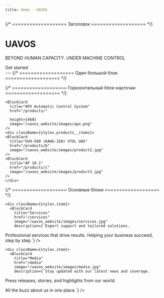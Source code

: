 ---
title: Home - UAVOS
---



{/* =================== Заголовок =================== */}
<Bleed>
  <div className="flex flex-col items-center mt-20 text-center">
    <h1 className={styles.title}>UAVOS</h1>
    <p className={styles.subtitle}>BEYOND HUMAN CAPACITY. UNDER MACHINE CONTROL</p>
    <Link
      href="https://docs.uavos.com/"
      className={styles.btn}
    >
      Get started
    </Link>
  </div>
  ---
</Bleed>
{/* =================== Один большой блок =================== */}
<Bleed full>
  <div className={styles.grid}>
    <BlockCard
      height={472}
      href="/products"
      image="/uavos_website/images/DcTGJHKV4AAuWAj.jpg"
      footer={false}
    />
  </div>
</Bleed>

{/* =================== Горизонтальный блок-карточки =================== */}
<Bleed full>
  <div className={styles.products__block}>
    
    <BlockCard
      title="APX Automatic Control System"
      href="/products/"
      
      height={460}
      image="/uavos_website/images/apx.png"
    />
    <div className={styles.products__items}>
    <BlockCard
      title="UVH-500 (KAHU-150) VTOL UAS"
      href="/products/b"
      image="/uavos_website/images/product2.jpg"
    />
    <BlockCard
      title="AP 10.1"
      href="/products/c"
      image="/uavos_website/images/product3.jpg"
    />
    </div>
    
  </div>
</Bleed>





{/* =================== Основные блоки =================== */}
<Bleed full>
  <div className={styles.grid}>
    <div className={styles.item}>
      <BlockCard
        title="Products"
        href="/products"
        image="/uavos_website/images/product.jpg"
        description={`Innovative solutions for every challenge.
Cutting-edge tools that empower your workflow.
Explore our range of high-performance products.`}
      />
    </div>

    <div className={styles.item}>
      <BlockCard
        title="Services"
        href="/services"
        image="/uavos_website/images/services.jpg"
        description={`Expert support and tailored solutions.
Professional services that drive results.
Helping your business succeed, step by step.`}
      />
    </div>

    <div className={styles.item}>
      <BlockCard
        title="Media"
        href="/media"
        image="/uavos_website/images/media.jpg"
        description={`Stay updated with our latest news and coverage.

Press releases, stories, and highlights from our world.

All the buzz about us in one place.`}
      />
    </div>
  </div>
</Bleed>




